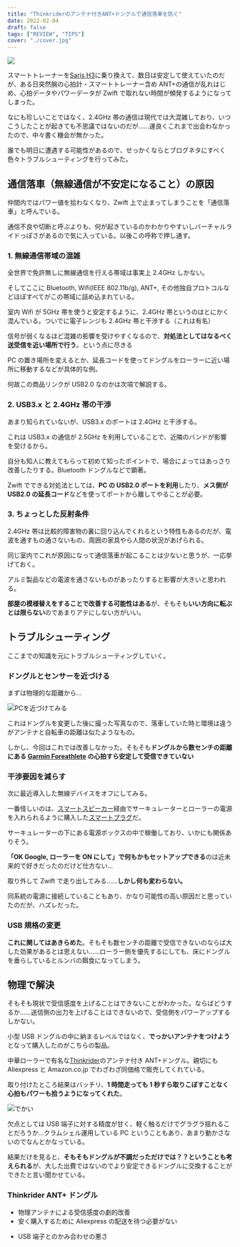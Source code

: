 ```yaml
---
title: "Thinkriderのアンテナ付きANT+ドングルで通信落車を防ぐ"
date: 2022-02-04
draft: false
tags: ["REVIEW", "TIPS"]
cover: "./cover.jpg"
---
```


![ ](./cover.jpg)

スマートトレーナーを[Saris H3](https://amzn.to/3saGAM8)に乗り換えて、数日は安定して使えていたのだが、ある日突然腕の心拍計・スマートトレーナー含め ANT+の通信が乱れはじめ、心拍データやパワーデータが Zwift で取れない時間が頻発するようになってしまった。

なにも珍しいことではなく、2.4GHz 帯の通信は現代では大混雑しており、いつこうしたことが起きても不思議ではないのだが……運良くこれまで出会わなかったので、中々書く機会が無かった。

誰でも明日に遭遇する可能性があるので、せっかくならとブログネタにすべく色々トラブルシューティングを行ってみた。

## 通信落車（無線通信が不安定になること）の原因

仲間内ではパワー値を拾わなくなり、Zwift 上で止まってしまうことを「通信落車」と呼んでいる。

通信不良や切断と呼ぶよりも、何が起きているのかわかりやすいしバーチャルライドっぽさがあるので気に入っている。以後この呼称で押し通す。

### 1. 無線通信帯域の混雑

全世界で免許無しに無線通信を行える帯域は事実上 2.4GHz しかない。

そしてここに Bluetooth, Wifi(IEEE 802.11b/g), ANT+, その他独自プロトコルなどほぼすべてがこの帯域に詰め込まれている。

室内 Wifi が 5GHz 帯を使うと安定するように、2.4GHz 帯というのはとにかく混んでいる。ついでに電子レンジも 2.4GHz 帯と干渉する（これは有名）

信号が弱くなるほど混雑の影響を受けやすくなるので、**対処法としてはなるべく送受信を近い場所で行う**。という点に尽きる

PC の置き場所を変えるとか、延長コードを使ってドングルをローラーに近い場所に移動するなどが具体的な例。

<Amzn asin="B00NH11R3I">

何故この商品リンクが USB2.0 なのかは次項で解説する。

### 2. USB3.x と 2.4GHz 帯の干渉

あまり知られていないが、USB3.x のポートは 2.4GHz と干渉する。

これは USB3.x の通信が 2.5GHz を利用していることで、近隣のバンドが影響を受けるから。

自分も知人に教えてもらって初めて知ったポイントで、場合によってはあっさり改善したりする。Bluetooth ドングルなどで顕著。

<LinkCard url="https://www.asus.com/jp/support/FAQ/1004004/" />

Zwift でできる対処法としては、**PC の USB2.0 ポートを利用**したり、**メス側が USB2.0 の延長コード**などを使ってポートから離してやることが必要。

<Amzn asin="B00NH11R3I">

### 3. ちょっとした反射条件

2.4GHz 帯は比較的障害物の裏に回り込んでくれるという特性もあるのだが、電波を通すもの通さないもの、周囲の家具やら人間の状況があげられる。

同じ室内でこれが原因になって通信落車が起こることは少ないと思うが、一応挙げておく。

アルミ製品などの電波を通さないものがあったりすると影響が大きいと思われる。

**部屋の模様替えをすることで改善する可能性はある**が、そもそも**いい方向に転ぶとは限らない**のであまりアテにしない方がいい。

## トラブルシューティング

ここまでの知識を元にトラブルシューティングしていく。

### ドングルとセンサーを近づける

まずは物理的な距離から…

![PCを近づけてみる](./nearly.jpg)

これはドングルを変更した後に撮った写真なので、落車していた時と環境は違うがアンテナと自転車の距離は似たようなもの。

しかし、今回はこれでは改善しなかった。そもそも**ドングルから数センチの距離にある [Garmin Foreathlete](https://amzn.to/3sejofR) の心拍すら安定して受信できていない**

### 干渉要因を減らす

次に最近導入した無線デバイスをオフにしてみる。

一番怪しいのは、[スマートスピーカー](https://amzn.to/3un5eLX)経由でサーキュレーターとローラーの電源を入れられるように購入した[スマートプラグ](https://amzn.to/3s6S7Mk)だ。

サーキュレーターの下にある電源ボックスの中で稼働しており、いかにも関係ありそう。

<Amzn asin="B07TVSGJT4">

**「OK Google, ローラーを ON にして」で何もかもセットアップできる**のは近未来的で好きだったのだけど仕方ない…

取り外して Zwift で走り出してみる……**しかし何も変わらない。**

同系統の電源に接続していることもあり、かなり可能性の高い原因だと思っていたのだが、ハズレだった。

### USB 規格の変更

**これに関してはあきらめた**。そもそも数センチの距離で受信できないのならば大した効果があるとは思えない……ローラー側を優先するにしても、床にドングルを垂らしているとルンバの餌食になってしまう。

## 物理で解決

そもそも現状で受信感度を上げることはできないことがわかった。ならばどうするか……送信側の出力を上げることはできないので、受信側をパワーアップするしかない。

小型 USB ドングルの中に納まるレベルではなく、**でっかいアンテナをつけよう**となって購入したのがこちらの製品。

<LinkCard url="https://www.amazon.co.jp/gp/product/B091BVLKG1/" isAmazonLink />

中華ローラーで有名な[Thinkrider](https://amzn.to/3IXGfmH)のアンテナ付き ANT+ドングル。親切にも Aliexpress と Amazon.co.jp でわざわざ同価格で販売してくれている。

取り付けたところ結果はバッチリ、**1 時間走っても 1 秒すら取りこぼすことなく心拍もパワーも拾うようになってくれた**。

![でかい](./desk.jpg)

欠点としては USB 端子に対する精度が甘く、軽く触るだけでグラグラ揺れることだろうか…クラムシェル運用している PC ということもあり、あまり動かさないのでなんとかなっている。

結果だけを見ると、**そもそもドングルが不調だっただけでは？？ということも考えられる**が、大した出費ではないのでより安定できるドングルに交換することができたと言い聞かせている。

### Thinkrider ANT+ ドングル

<PositiveBox>

- 物理アンテナによる受信感度の劇的改善
- 安く購入するために Aliexpress の配送を待つ必要がない

</PositiveBox>

<NegativeBox>

- USB 端子とのかみ合わせの悪さ

</NegativeBox>

<LinkCard url="https://www.amazon.co.jp/gp/product/B091BVLKG1/" isAmazonLink />
